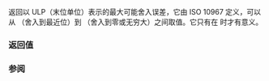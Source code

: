{{cpp/types/numeric_limits/title|round_error}}
{{cpp/types/numeric_limits/navbar}}
{{dcl begin}}
{{dcl rev multi|until1=c++11
|dcl1=
static T round_error() throw();
|dcl2=
static constexpr T round_error() noexcept;
}}
{{dcl end}}

返回以 ULP（末位单位）表示的最大可能舍入误差，它由 ISO 10967 定义，可以从 {{c|0.5}}（舍入到最近位）到 {{c|1.0}}（舍入到零或无穷大）之间取值。它只有在 {{c|1=std::numeric_limits&lt;T&gt;::is_integer == false}} 时才有意义。

===返回值===
{{dsc begin}}
{{dsc hitem | {{tt|T}} | {{c|std::numeric_limits&lt;T&gt;::round_error()}} }}
{{dsc | {{c/core|/* 未特化 */}}   | {{c|T()}} }}
{{dsc | {{c/core|bool}}              | {{c|false}} }}
{{dsc | {{c/core|char}}              | {{c|0}} }}
{{dsc | {{c/core|signed char}}       | {{c|0}} }}
{{dsc | {{c/core|unsigned char}}     | {{c|0}} }}
{{dsc | {{c/core|wchar_t}}           | {{c|0}} }}
{{dsc | {{c/core|char8_t}} {{mark since c++20}}  | {{c|0}} }}
{{dsc | {{c/core|char16_t}} {{mark since c++11}} | {{c|0}} }}
{{dsc | {{c/core|char32_t}} {{mark since c++11}} | {{c|0}} }}
{{dsc | {{c/core|short}}             | {{c|0}} }}
{{dsc | {{c/core|unsigned short}}    | {{c|0}} }}
{{dsc | {{c/core|int}}               | {{c|0}} }}
{{dsc | {{c/core|unsigned int}}      | {{c|0}} }}
{{dsc | {{c/core|long}}              | {{c|0}} }}
{{dsc | {{c/core|unsigned long}}     | {{c|0}} }}
{{dsc | {{c/core|long long}} {{mark since c++11}}          | {{c|0}} }}
{{dsc | {{c/core|unsigned long long}} {{mark since c++11}} | {{c|0}} }}
{{dsc | {{c/core|float}}             | {{c|0.5F}} }}
{{dsc | {{c/core|double}}            | {{c|0.5}} }}
{{dsc | {{c/core|long double}}       | {{c|0.5L}} }}
{{dsc end}}

===参阅===
{{dsc begin}}
{{dsc inc|cpp/types/numeric_limits/dsc round_style}}
{{dsc end}}

{{langlinks|de|en|es|fr|it|ja|pt|ru}}